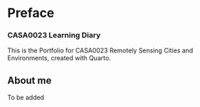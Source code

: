 # Preface {.unnumbered}
### CASA0023 Learning Diary
This is the Portfolio for CASA0023 Remotely Sensing Cities and Environments, created with Quarto.

## About me
To be added